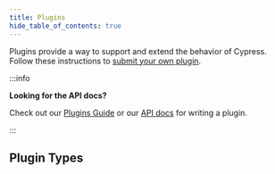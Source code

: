 ```yaml
---
title: Plugins
hide_table_of_contents: true
---
```



Plugins provide a way to support and extend the behavior of Cypress. Follow
these instructions to
[submit your own plugin](https://github.com/cypress-io/cypress-documentation/blob/master/CONTRIBUTING.md#adding-plugins).

:::info

<strong>Looking for the API docs?</strong>

Check out our [Plugins Guide](/guides/tooling/plugins-guide) or our
[API docs](/api/plugins/writing-a-plugin) for writing a plugin.

:::

## Plugin Types

<PluginsList />
